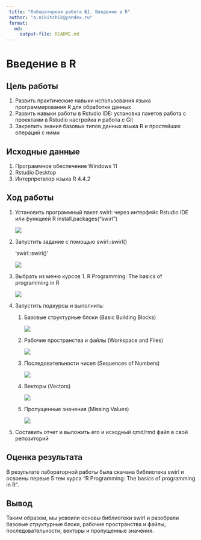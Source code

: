 ```yaml
---
 title: "Лабораторная работа №1. Введение в R"
 author: "a.nikitchik@yandex.ru"
 format: 
   md:
     output-file: README.md
---
```


# Введение в R
 
 
## Цель работы 
 
  1. Развить практические навыки использования языка программирования R для
обработки данных
  2. Развить навыки работы в Rstudio IDE:
      установка пакетов
      работа с проектами в Rstudio
      настройка и работа с Git
  3. Закрепить знания базовых типов данных языка R и простейших операций с ними
  
## Исходные данные 
 
 1. Программное обеспечение Windows 11 
 2. Rstudio Desktop
 3. Интерпретатор языка R 4.4.2
 
 
## Ход работы

1. Установить программный пакет swirl: через интерфейс Rstudio IDE или функцией R install.packages("swirl")
  
    ![](img/png1.png)
  
2. Запустить задание с помощью swirl::swirl()

      'swirl::swirl()'
    
     ![](img/png2.png)
  
3. Выбрать из меню курсов 1. R Programming: The basics of programming in R

    ![](img/png3.png)    
  
4. Запустить подкурсы и выполнить:
  
    1. Базовые структурные блоки (Basic Building Blocks)
    
        ![](img/png4.png)
        
    2. Рабочие пространства и файлы (Workspace and Files)

        ![](img/png5.png)
        
    3. Последовательности чисел (Sequences of Numbers)
    
        ![](img/png6.png)
        
    4. Векторы (Vectors) 
    
        ![](img/png7.png)
        
    5. Пропущенные значения (Missing Values)
    
        ![](img/png8.png)
        
5. Составить отчет и выложить его и исходный qmd/rmd файл в свой репозиторий
    
## Оценка результата
  
 В результате лабораторной работы была скачана библиотека swirl и освоены первые 5 тем курса "R Programming: The basics of programming in R".
 
## Вывод 

 Таким образом, мы усвоили основы библиотеки swirl и разобрали базовые структурные блоки, рабочие пространства и файлы, последовательности, векторы и пропущенные значения.
```r

```